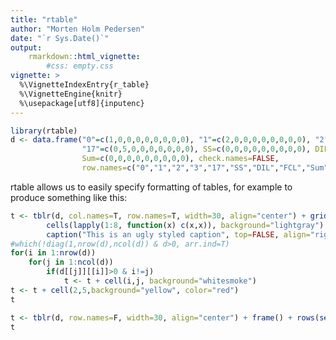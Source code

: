 ```yaml
---
title: "rtable"
author: "Morten Holm Pedersen"
date: "`r Sys.Date()`"
output: 
    rmarkdown::html_vignette:
        #css: empty.css
vignette: >
  %\VignetteIndexEntry{r_table}
  %\VignetteEngine{knitr}
  %\usepackage[utf8]{inputenc}
---
```


```r
library(rtable)
d <- data.frame("0"=c(1,0,0,0,0,0,0,0,0), "1"=c(2,0,0,0,0,0,0,0,0), "2"=c(0,3,0,0,0,0,0,0,0), "3"=c(0,0,0,0,0,0,0,0,0), 
                "17"=c(0,5,0,0,0,0,0,0,0), SS=c(0,0,0,0,0,0,0,0,0), DIL=c(0,0,1,0,0,0,0,0,0), FCL=c(0,0,1,0,0,0,0,0,0), 
                Sum=c(0,0,0,0,0,0,0,0,0), check.names=FALSE,
                row.names=c("0","1","2","3","17","SS","DIL","FCL","Sum"))
```

rtable allows us to easily specify formatting of tables, for example to produce something like this:
```r
t <- tblr(d, col.names=T, row.names=T, width=30, align="center") + grid() + vlines(c(0,3,5,-1)) + hlines(c(0,3,5,-1)) +
        cells(lapply(1:8, function(x) c(x,x)), background="lightgray") + frame() + 
        caption("This is an ugly styled caption", top=FALSE, align="right", color="green", background="pink")
#which(!diag(1,nrow(d),ncol(d)) & d>0, arr.ind=T)
for(i in 1:nrow(d))
    for(j in 1:ncol(d))
        if(d[[j]][[i]]>0 & i!=j)
            t <- t + cell(i,j, background="whitesmoke")
t <- t + cell(2,5,background="yellow", color="red")
t

t <- tblr(d, row.names=F, width=30, align="center") + frame() + rows(seq(2,nrow(d),2), background="lightgrey")
t
```
